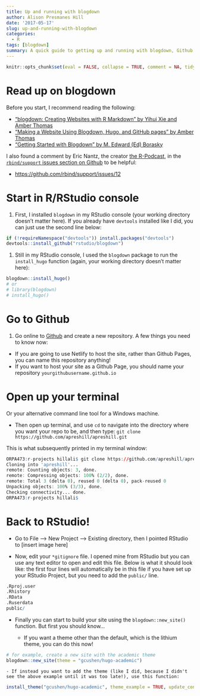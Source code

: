 ```yaml
---
title: Up and running with blogdown
author: Alison Presmanes Hill
date: '2017-05-17'
slug: up-and-running-with-blogdown
categories:
  - R
tags: [blogdown]
summary: A quick guide to getting up and running with blogdown, Github, and Netlify
---
```


```r
knitr::opts_chunk$set(eval = FALSE, collapse = TRUE, comment = NA, tidy = FALSE)
```


# Read up on blogdown

Before you start, I recommend reading the following:

* ["blogdown: Creating Websites with R Markdown" by Yihui Xie and Amber Thomas](https://bookdown.org/yihui/blogdown/)
* ["Making a Website Using Blogdown, Hugo, and GitHub pages" by Amber Thomas](https://proquestionasker.github.io/blog/Making_Site/)
* ["Getting Started with Blogdown" by M. Edward (Ed) Borasky](https://www.znmeb.mobi/2017/05/12/getting-started-with-blogdown/)

I also found a comment by Eric Nantz, the creator [the R-Podcast](http://r-podcast.org), in the [`rbind/support` issues section on Github](https://github.com/rbind/support) to be helpful:

* [https://github.com/rbind/support/issues/12](https://github.com/rbind/support/issues/12)

# Start in R/RStudio console

1. First, I installed `blogdown` in my RStudio console (your working directory doesn't matter here). If you already have `devtools` installed like I did, you can just use the second line below:

```r
if (!requireNamespace("devtools")) install.packages("devtools")
devtools::install_github("rstudio/blogdown")
```

1. Still in my RStudio console, I used the `blogdown` package to run the `install_hugo` function (again, your working directory doesn't matter here): 

```r
blogdown::install_hugo()
# or
# library(blogdown)
# install_hugo()
```

# Go to Github

1. Go online to [Github](https://github.com) and create a new repository. A few things you need to know now:

* If you are going to use Netlify to host the site, rather than Github Pages, you can name this repository anything!
* If you want to host your site as a Github Page, you should name your repository `yourgithubusername.github.io`
    
# Open up your terminal

Or your alternative command line tool for a Windows machine.
    
* Then open up terminal, and use `cd` to navigate into the directory where you want your repo to be, and then type:
`git clone https://github.com/apreshill/apreshill.git`

This is what subsequently printed in my terminal window:

```r
ORPA473:r-projects hillali$ git clone https://github.com/apreshill/apreshill.git
Cloning into 'apreshill'...
remote: Counting objects: 3, done.
remote: Compressing objects: 100% (2/2), done.
remote: Total 3 (delta 0), reused 0 (delta 0), pack-reused 0
Unpacking objects: 100% (3/3), done.
Checking connectivity... done.
ORPA473:r-projects hillali$ 
```

# Back to RStudio!

* Go to File --> New Project --> Existing directory, then I pointed RStudio to [insert image here]

* Now, edit your `*gitignore` file. I opened mine from RStudio but you can use any text editor to open and edit this file. Below is what it should look like: the first four lines will automatically be in this file if you have set up your RStudio Project, but you need to add the `public/` line.

```r
.Rproj.user
.Rhistory
.RData
.Ruserdata
public/
```


* Finally you can start to build your site using the `blogdown::new_site()` function. But first you should know...

    - If you want a theme other than the default, which is the lithium theme, you can do this now!
    
```r
# for example, create a new site with the academic theme
blogdown::new_site(theme = "gcushen/hugo-academic")
```

    
    - If instead you want to add the theme (like I did, because I didn't see the above example until it was too late!), use this function:
    
```r
install_theme("gcushen/hugo-academic", theme_example = TRUE, update_config = TRUE)
```




